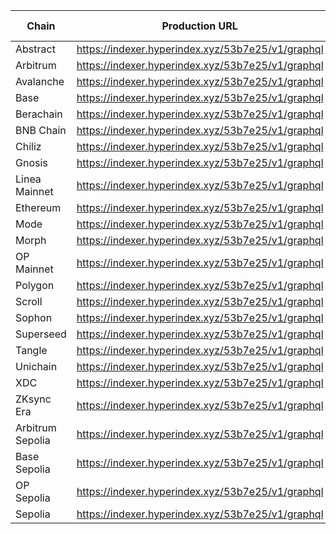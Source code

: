| Chain            | Production URL                                    | Playground URL                                                                                                               | Explorer URL                                                |
| ---------------- | ------------------------------------------------- | ---------------------------------------------------------------------------------------------------------------------------- | ----------------------------------------------------------- |
| Abstract         | https://indexer.hyperindex.xyz/53b7e25/v1/graphql | [Playground](https://cloud.hasura.io/public/graphiql?endpoint=https%3A%2F%2Findexer.hyperindex.xyz%2F53b7e25%2Fv1%2Fgraphql) | [Explorer](https://envio.dev/app/sablier-labs/lockup-envio) |
| Arbitrum         | https://indexer.hyperindex.xyz/53b7e25/v1/graphql | [Playground](https://cloud.hasura.io/public/graphiql?endpoint=https%3A%2F%2Findexer.hyperindex.xyz%2F53b7e25%2Fv1%2Fgraphql) | [Explorer](https://envio.dev/app/sablier-labs/lockup-envio) |
| Avalanche        | https://indexer.hyperindex.xyz/53b7e25/v1/graphql | [Playground](https://cloud.hasura.io/public/graphiql?endpoint=https%3A%2F%2Findexer.hyperindex.xyz%2F53b7e25%2Fv1%2Fgraphql) | [Explorer](https://envio.dev/app/sablier-labs/lockup-envio) |
| Base             | https://indexer.hyperindex.xyz/53b7e25/v1/graphql | [Playground](https://cloud.hasura.io/public/graphiql?endpoint=https%3A%2F%2Findexer.hyperindex.xyz%2F53b7e25%2Fv1%2Fgraphql) | [Explorer](https://envio.dev/app/sablier-labs/lockup-envio) |
| Berachain        | https://indexer.hyperindex.xyz/53b7e25/v1/graphql | [Playground](https://cloud.hasura.io/public/graphiql?endpoint=https%3A%2F%2Findexer.hyperindex.xyz%2F53b7e25%2Fv1%2Fgraphql) | [Explorer](https://envio.dev/app/sablier-labs/lockup-envio) |
| BNB Chain        | https://indexer.hyperindex.xyz/53b7e25/v1/graphql | [Playground](https://cloud.hasura.io/public/graphiql?endpoint=https%3A%2F%2Findexer.hyperindex.xyz%2F53b7e25%2Fv1%2Fgraphql) | [Explorer](https://envio.dev/app/sablier-labs/lockup-envio) |
| Chiliz           | https://indexer.hyperindex.xyz/53b7e25/v1/graphql | [Playground](https://cloud.hasura.io/public/graphiql?endpoint=https%3A%2F%2Findexer.hyperindex.xyz%2F53b7e25%2Fv1%2Fgraphql) | [Explorer](https://envio.dev/app/sablier-labs/lockup-envio) |
| Gnosis           | https://indexer.hyperindex.xyz/53b7e25/v1/graphql | [Playground](https://cloud.hasura.io/public/graphiql?endpoint=https%3A%2F%2Findexer.hyperindex.xyz%2F53b7e25%2Fv1%2Fgraphql) | [Explorer](https://envio.dev/app/sablier-labs/lockup-envio) |
| Linea Mainnet    | https://indexer.hyperindex.xyz/53b7e25/v1/graphql | [Playground](https://cloud.hasura.io/public/graphiql?endpoint=https%3A%2F%2Findexer.hyperindex.xyz%2F53b7e25%2Fv1%2Fgraphql) | [Explorer](https://envio.dev/app/sablier-labs/lockup-envio) |
| Ethereum         | https://indexer.hyperindex.xyz/53b7e25/v1/graphql | [Playground](https://cloud.hasura.io/public/graphiql?endpoint=https%3A%2F%2Findexer.hyperindex.xyz%2F53b7e25%2Fv1%2Fgraphql) | [Explorer](https://envio.dev/app/sablier-labs/lockup-envio) |
| Mode             | https://indexer.hyperindex.xyz/53b7e25/v1/graphql | [Playground](https://cloud.hasura.io/public/graphiql?endpoint=https%3A%2F%2Findexer.hyperindex.xyz%2F53b7e25%2Fv1%2Fgraphql) | [Explorer](https://envio.dev/app/sablier-labs/lockup-envio) |
| Morph            | https://indexer.hyperindex.xyz/53b7e25/v1/graphql | [Playground](https://cloud.hasura.io/public/graphiql?endpoint=https%3A%2F%2Findexer.hyperindex.xyz%2F53b7e25%2Fv1%2Fgraphql) | [Explorer](https://envio.dev/app/sablier-labs/lockup-envio) |
| OP Mainnet       | https://indexer.hyperindex.xyz/53b7e25/v1/graphql | [Playground](https://cloud.hasura.io/public/graphiql?endpoint=https%3A%2F%2Findexer.hyperindex.xyz%2F53b7e25%2Fv1%2Fgraphql) | [Explorer](https://envio.dev/app/sablier-labs/lockup-envio) |
| Polygon          | https://indexer.hyperindex.xyz/53b7e25/v1/graphql | [Playground](https://cloud.hasura.io/public/graphiql?endpoint=https%3A%2F%2Findexer.hyperindex.xyz%2F53b7e25%2Fv1%2Fgraphql) | [Explorer](https://envio.dev/app/sablier-labs/lockup-envio) |
| Scroll           | https://indexer.hyperindex.xyz/53b7e25/v1/graphql | [Playground](https://cloud.hasura.io/public/graphiql?endpoint=https%3A%2F%2Findexer.hyperindex.xyz%2F53b7e25%2Fv1%2Fgraphql) | [Explorer](https://envio.dev/app/sablier-labs/lockup-envio) |
| Sophon           | https://indexer.hyperindex.xyz/53b7e25/v1/graphql | [Playground](https://cloud.hasura.io/public/graphiql?endpoint=https%3A%2F%2Findexer.hyperindex.xyz%2F53b7e25%2Fv1%2Fgraphql) | [Explorer](https://envio.dev/app/sablier-labs/lockup-envio) |
| Superseed        | https://indexer.hyperindex.xyz/53b7e25/v1/graphql | [Playground](https://cloud.hasura.io/public/graphiql?endpoint=https%3A%2F%2Findexer.hyperindex.xyz%2F53b7e25%2Fv1%2Fgraphql) | [Explorer](https://envio.dev/app/sablier-labs/lockup-envio) |
| Tangle           | https://indexer.hyperindex.xyz/53b7e25/v1/graphql | [Playground](https://cloud.hasura.io/public/graphiql?endpoint=https%3A%2F%2Findexer.hyperindex.xyz%2F53b7e25%2Fv1%2Fgraphql) | [Explorer](https://envio.dev/app/sablier-labs/lockup-envio) |
| Unichain         | https://indexer.hyperindex.xyz/53b7e25/v1/graphql | [Playground](https://cloud.hasura.io/public/graphiql?endpoint=https%3A%2F%2Findexer.hyperindex.xyz%2F53b7e25%2Fv1%2Fgraphql) | [Explorer](https://envio.dev/app/sablier-labs/lockup-envio) |
| XDC              | https://indexer.hyperindex.xyz/53b7e25/v1/graphql | [Playground](https://cloud.hasura.io/public/graphiql?endpoint=https%3A%2F%2Findexer.hyperindex.xyz%2F53b7e25%2Fv1%2Fgraphql) | [Explorer](https://envio.dev/app/sablier-labs/lockup-envio) |
| ZKsync Era       | https://indexer.hyperindex.xyz/53b7e25/v1/graphql | [Playground](https://cloud.hasura.io/public/graphiql?endpoint=https%3A%2F%2Findexer.hyperindex.xyz%2F53b7e25%2Fv1%2Fgraphql) | [Explorer](https://envio.dev/app/sablier-labs/lockup-envio) |
| Arbitrum Sepolia | https://indexer.hyperindex.xyz/53b7e25/v1/graphql | [Playground](https://cloud.hasura.io/public/graphiql?endpoint=https%3A%2F%2Findexer.hyperindex.xyz%2F53b7e25%2Fv1%2Fgraphql) | [Explorer](https://envio.dev/app/sablier-labs/lockup-envio) |
| Base Sepolia     | https://indexer.hyperindex.xyz/53b7e25/v1/graphql | [Playground](https://cloud.hasura.io/public/graphiql?endpoint=https%3A%2F%2Findexer.hyperindex.xyz%2F53b7e25%2Fv1%2Fgraphql) | [Explorer](https://envio.dev/app/sablier-labs/lockup-envio) |
| OP Sepolia       | https://indexer.hyperindex.xyz/53b7e25/v1/graphql | [Playground](https://cloud.hasura.io/public/graphiql?endpoint=https%3A%2F%2Findexer.hyperindex.xyz%2F53b7e25%2Fv1%2Fgraphql) | [Explorer](https://envio.dev/app/sablier-labs/lockup-envio) |
| Sepolia          | https://indexer.hyperindex.xyz/53b7e25/v1/graphql | [Playground](https://cloud.hasura.io/public/graphiql?endpoint=https%3A%2F%2Findexer.hyperindex.xyz%2F53b7e25%2Fv1%2Fgraphql) | [Explorer](https://envio.dev/app/sablier-labs/lockup-envio) |
